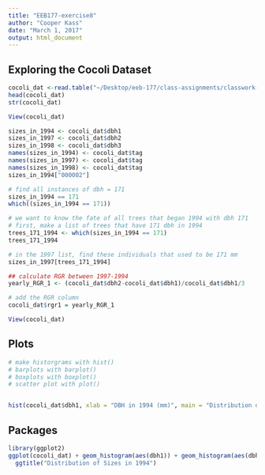 ```yaml
---
title: "EEB177-exercise8"
author: "Cooper Kass"
date: "March 1, 2017"
output: html_document
---
```


## Exploring the Cocoli Dataset
```r
cocoli_dat <-read.table("~/Desktop/eeb-177/class-assignments/classwork-21-Feb/cocoli.txt", header = TRUE)
head(cocoli_dat)
str(cocoli_dat)

View(cocoli_dat)

sizes_in_1994 <- cocoli_dat$dbh1
sizes_in_1997 <- cocoli_dat$dbh2
sizes_in_1998 <- cocoli_dat$dbh3
names(sizes_in_1994) <- cocoli_dat$tag
names(sizes_in_1997) <- cocoli_dat$tag
names(sizes_in_1998) <- cocoli_dat$tag
sizes_in_1994["000002"]

# find all instances of dbh = 171
sizes_in_1994 == 171
which((sizes_in_1994 == 171))

# we want to know the fate of all trees that began 1994 with dbh 171
# first, make a list of trees that have 171 dbh in 1994
trees_171_1994 <- which(sizes_in_1994 == 171)
trees_171_1994

# in the 1997 list, find these individuals that used to be 171 mm
sizes_in_1997[trees_171_1994]

## calculate RGR between 1997-1994
yearly_RGR_1 <- (cocoli_dat$dbh2-cocoli_dat$dbh1)/cocoli_dat$dbh1/3

# add the RGR column
cocoli_dat$rgr1 = yearly_RGR_1

View(cocoli_dat)
```

## Plots

```r
# make historgrams with hist()
# barplots with barplot()
# boxplots with boxplot()
# scatter plot with plot()


hist(cocoli_dat$dbh1, xlab = "DBH in 1994 (mm)", main = "Distribution of sizes in 1994", col = "red", xlim = c(0,1000))

```

## Packages

```r
library(ggplot2)
ggplot(cocoli_dat) + geom_histogram(aes(dbh1)) + geom_histogram(aes(dbh2), col = "red", fill = "red", alpha = 0.2)
  ggtitle("Distribution of Sizes in 1994")
```


